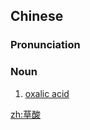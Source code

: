 ==Chinese==
{{zh-forms}}

===Pronunciation===
{{zh-pron
|m=cǎosuān
|cat=n
}}

===Noun===
{{zh-noun}}

# [[oxalic acid]]

{{zh-cat|Organic compounds}}

[[zh:草酸]]